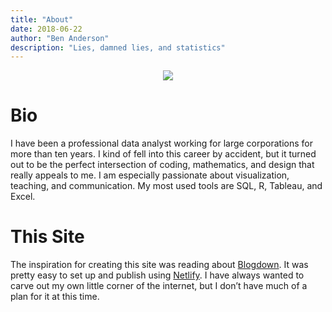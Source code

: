 ```yaml
---
title: "About"
date: 2018-06-22
author: "Ben Anderson"
description: "Lies, damned lies, and statistics"
---
```


<center>

![](/Avatar.jpg)

</center>
# Bio

I have been a professional data analyst working for large corporations for more than ten years. I kind of fell into this career by accident, but it turned out to be the perfect intersection of coding, mathematics, and design that really appeals to me. I am especially passionate about visualization, teaching, and communication. My most used tools are SQL, R, Tableau, and Excel.

# This Site

The inspiration for creating this site was reading about [Blogdown](https://bookdown.org/yihui/blogdown/). It was pretty easy to set up and publish using [Netlify](https://www.netlify.com/). I have always wanted to carve out my own little corner of the internet, but I don't have much of a plan for it at this time.